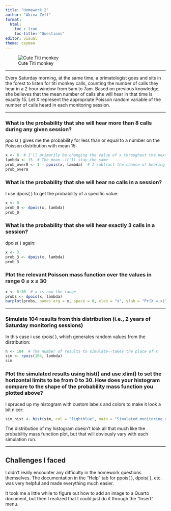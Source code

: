 ```yaml
---
title: "Homework 2"
author: "Akiva Zeff"
format:
  html:
    toc : true
    toc-title: "Questions"
editor: visual
theme: cayman
---
```


![Cute Titi monkey](Cute-Titi.png)

------------------------------------------------------------------------

Every Saturday morning, at the same time, a primatologist goes and sits in the forest to listen for titi monkey calls, counting the number of calls they hear in a 2 hour window from 5am to 7am. Based on previous knowledge, she believes that the mean number of calls she will hear in that time is exactly 15. Let X represent the appropriate Poisson random variable of the number of calls heard in each monitoring session.

------------------------------------------------------------------------

### What is the probability that she will hear more than 8 calls during any given session?

ppois( ) gives me the probability for less than or equal to a number on the Poisson distribution with mean 15:

```r
x <- 8  # I'll primarily be changing the value of x throughout the next few questions
lambda <- 15  # The mean--it'll stay the same
prob_over8 <- 1 - ppois(x, lambda)  # I subtract the chance of hearing 8 or fewer calls from 1
prob_over8
```

### What is the probability that she will hear no calls in a session?

I use dpois( ) to get the probability of a specific value:

```r
x <- 0
prob_0 <- dpois(x, lambda)
prob_0
```

### What is the probability that she will hear exactly 3 calls in a session?

dpois( ) again:

```r
x <- 3
prob_3 <- dpois(x, lambda)
prob_3
```

### Plot the relevant Poisson mass function over the values in range 0 ≤ x ≤ 30

```r
x <- 0:30  # x is now the range
probs <- dpois(x, lambda) 
barplot(probs, names.arg = x, space = 0, xlab = "x", ylab = "Pr(X = x)", main = "Probability Mass Function (Poisson)")
```

------------------------------------------------------------------------

### Simulate 104 results from this distribution (i.e., 2 years of Saturday monitoring sessions)

In this case i use rpois( ), which generates random values from the distribution:

```r
n <- 104  # The number of results to simulate--takes the place of x
sim <- rpois(104, lambda)
sim
```

### Plot the simulated results using hist() and use xlim() to set the horizontal limits to be from 0 to 30. How does your histogram compare to the shape of the probability mass function you plotted above?

I spruced up my histogram with custom labels and colors to make it look a bit nicer:

```r
sim_hist <- hist(sim, col = "lightblue", main = "Simulated monitoring results", xlim = c(0, 30), xlab = "Number of calls heard")
```

The distribution of my histogram doesn't look all that much like the probability mass function plot, but that will obviously vary with each simulation run.

------------------------------------------------------------------------

## Challenges I faced

I didn't really encounter any difficulty in the homework questions themselves. The documentation in the "Help" tab for ppois( ), dpois( ), etc. was very helpful and made everything much easier.

It took me a little while to figure out how to add an image to a Quarto document, but then I realized that I could just do it through the "Insert" menu.
